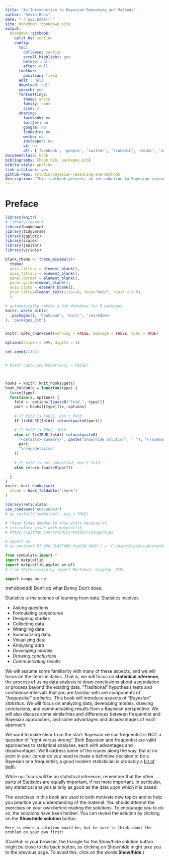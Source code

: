 --- 
title: "An Introduction to Bayesian Reasoning and Methods"
author: "Kevin Ross"
date: "`r Sys.Date()`"
site: bookdown::bookdown_site
output: 
  bookdown::gitbook:
    split_by: section
    config:
      toc:
        collapse: section
        scroll_highlight: yes
        before: null
        after: null
      toolbar:
        position: fixed
      edit : null
      download: null
      search: yes
      fontsettings:
        theme: white
        family: sans
        size: 2
      sharing:
        facebook: no
        twitter: no
        google: no
        linkedin: no
        weibo: no
        instapper: no
        vk: no
        all: ['facebook', 'google', 'twitter', 'linkedin', 'weibo', 'instapaper']
documentclass: book
bibliography: [book.bib, packages.bib]
biblio-style: apalike
link-citations: yes
github-repo: rstudio/bayesian-reasoning-and-methods
description: "This textbook presents an introduction to Bayesian reasoning and methods"
---

# Preface{-}

```{r include=FALSE}

library(knitr)
# library(learnr)
library(bookdown)
library(tidyverse)
library(ggplot2)
library(scales)
library(janitor)
library(viridis)

blank_theme <- theme_minimal()+
  theme(
  axis.title.x = element_blank(),
  axis.title.y = element_blank(),
  panel.border = element_blank(),
  panel.grid=element_blank(),
  axis.ticks = element_blank(),
  plot.title=element_text(size=14, face="bold", hjust = 0.5)
  )

# automatically create a bib database for R packages
knitr::write_bib(c(
  .packages(), 'bookdown', 'knitr', 'rmarkdown'
), 'packages.bib')


knitr::opts_chunk$set(warning = FALSE, message = FALSE, echo = TRUE)

options(scipen = 999, digits = 4)

set.seed(21234)


# knitr::opts_chunk$set(eval = FALSE)



hooks = knitr::knit_hooks$get()
hook_foldable = function(type) {
  force(type)
  function(x, options) {
    fold <- options[[paste0("fold.", type)]]
    part = hooks[[type]](x, options)
    
    # If fold is FALSE, don't fold
    if (isFALSE(fold)) return(paste0(part))

    # If fold is TRUE, fold
    else if (isTRUE(fold)) return(paste0(
      "<details><summary>", paste("Show/hide solution", " "), "</summary>\n\n",
      part,
      "\n\n</details>"
    ))
    
    # If fold is not specified, don't fold
    else return (paste0(part))

  }
}
knitr::knit_hooks$set(
  chunk = hook_foldable("chunk")
)


```


```{r, include = FALSE}
library(reticulate)
use_condaenv("Anaconda3")
# py_install("symbulate", pip = TRUE)
```


```{python, include = FALSE}
# These lines needed to show plots because of
# reticulate issue with matplotlib
# https://github.com/rstudio/rstudio/issues/4182

# import os
# os.environ['QT_QPA_PLATFORM_PLUGIN_PATH'] = 'C:/Users/kjross/Anaconda3/Library/plugins/platforms'

from symbulate import *
import matplotlib
import matplotlib.pyplot as plt
# from IPython.display import Markdown, display, HTML

import numpy as np

```




(ref:ddwddd) Don't do what Donny Don't does.


<!-- ### Why study Bayesian? {-} -->

<!-- ### Learn by doing {-} -->


Statistics is the science of learning from data.
Statistics involves

- Asking questions
- Formulating conjectures
- Designing studies
- Collecting data
- Wrangling data
- Summarizing data
- Visualizing data
- *Analyzing data*
- *Developing models*
- *Drawing conclusions*
- *Communicating results*



We will assume some familiarity with many of these aspects, and we will focus on the items in italics.
That is, we will focus on **statistical inference**, the process of using data analysis to draw conclusions about a population or process beyond the existing data.
"Traditional" hypothesis tests and confidence intervals that you are familiar with are components of *"frequestist" statistics*.
This book will introduce aspects of *"Bayesian" statistics*.
We will focus on analyzing data, developing models, drawing conclusions, and communicating results from a Bayesian perspective.
We will also discuss some similarities and differences between frequentist and Bayesian approaches, and some advantages and disadvantages of each approach.

We want to make clear from the start: Bayesian versus frequentist is NOT a question of "right versus wrong".
Both Bayesian and frequentist are valid approaches to statistical analyses, each with advantages and disadvantages.
We'll address some of the issues along the way.
But at no point in your career do you need to make a definitive decision to be a Bayesian or a frequentist; a good modern statistician is probably a [bit of both](https://tenor.com/view/star-lord-bit-of-both-chris-pratt-guardians-of-the-galaxy-peter-quill-gif-11821953).


While our focus will be on statistical inference, remember that the other parts of Statistics are equally important, if not more important.
In particular, any statistical analysis is only as good as the data upon which it is based.


The exercises in this book are used to both motivate new topics and to help you practice your understanding of the material.  You should attempt the exercises on your own before reading the solutions.  To encourage you to do so, the solutions have been hidden.  You can reveal the solution by clicking on the **Show/hide solution** button.  

```{asis, fold.chunk = TRUE}

Here is where a solution would be, but be sure to think about the problem on your own first!

```

(Careful: in your browser, the triangle for the Show/hide solution button might be close to the back button, so clicking on Show/hide might take you to the previous page.  To avoid this, click on the words **Show/hide**.)

<!-- ### Don't do what Donny Don't does {-} -->

<!-- Some of the examples in this book feature a character named Donny Don't. The moral of these examples is "Don't do what Donny Don't does". This is a [Simpson's](https://frinkiac.com/video/S05E08/0nvMY69o6o_U7BqeIzQ314al-SQ=.gif) [reference](https://simpsons.fandom.com/wiki/Boy-Scoutz_%27n_the_Hood). Donny represents a student who makes many of the mistakes commonly made by students studying probability.  The idea of these problems is for you to learn from the common mistakes that Donny makes, by identifying why he is wrong and by helping him understand and correct his mistakes.  (But be careful: sometimes Donny is right!) -->

<!-- ### Learning Objectives/Goals/Style??? (Better title) -->

<!-- - Don't skimp on rigorous definitions (RV is function defined on probspace) but deemphasize mathematical computation (counting and calculus) -->
<!-- - Emphasize simulation -->
<!-- - Visualize in lots of plots -->
<!-- - Start multivariate relationships early -->
<!-- - Rely on statistical literacy -->
<!-- - Active learning, workbook style -->








<!-- ### About this book {-} -->

<!-- This book was written using the [bookdown](https://bookdown.org/) package [@R-bookdown], which was built on top of R Markdown and [knitr](https://yihui.org/knitr/) [@xie2015].   -->




